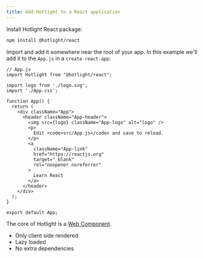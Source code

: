 ```yaml
---
title: Add Hotlight to a React application
---
```


Install Hotlight React package:

```bash
npm install @hotlight/react
```

Import and add it somewhere near the root of your app. In this example we'll add it to the `App.js` in a `create-react-app`:

```bash[0,4]
// App.js
import Hotlight from "@hotlight/react";

import logo from './logo.svg';
import './App.css';

function App() {
  return (
    <div className="App">
      <header className="App-header">
        <img src={logo} className="App-logo" alt="logo" />
        <p>
          Edit <code>src/App.js</code> and save to reload.
        </p>
        <a
          className="App-link"
          href="https://reactjs.org"
          target="_blank"
          rel="noopener noreferrer"
        >
          Learn React
        </a>
      </header>
    </div>
  );
}

export default App;
```

The core of Hotlight is a [Web Component](https://developer.mozilla.org/en-US/docs/Web/Web_Components). 

* Only client side rendered
* Lazy loaded
* No extra dependencies
